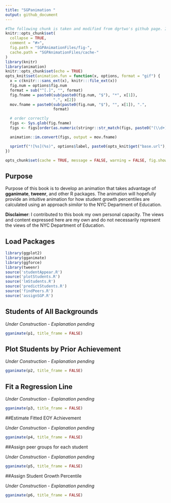 ```yaml
---
title: "SGPanimation "
output: github_document
---
```


```r

#The following chunk is taken and modified from dgrtwo's github page. It makes is possible for GIFs to render on a github page
knitr::opts_chunk$set(
  collapse = TRUE,
  comment = "#>",
  fig.path = "SGPAnimationFiles/fig-",
  cache.path = "SGPAnimationFiles/cache-"
)
library(knitr)
library(animation)
knitr::opts_chunk$set(echo = TRUE)
opts_knit$set(animation.fun = function(x, options, format = "gif") {
  x = c(knitr:::sans_ext(x), knitr:::file_ext(x))
  fig.num = options$fig.num
  format = sub("^[.]", "", format)
  fig.fname = paste0(sub(paste0(fig.num, "$"), "*", x[1]), 
                     ".", x[2])
  mov.fname = paste0(sub(paste0(fig.num, "$"), "", x[1]), ".", 
                     format)

  # order correctly
  figs <- Sys.glob(fig.fname)
  figs <- figs[order(as.numeric(stringr::str_match(figs, paste0("(\\d+)\\.", x[2]))[, 2]))]

  animation::im.convert(figs, output = mov.fname)

  sprintf("![%s](%s)", options$label, paste0(opts_knit$get("base.url"), mov.fname))
})

opts_chunk$set(cache = TRUE, message = FALSE, warning = FALSE, fig.show = "animate")
```

## Purpose
Purpose of this book is to develop an animation that takes advantage of **gganimate**, **tweenr**, and other R packages. The animation will hopefully provide an intuitive animation for how student growth percentiles are calculated using an approach *similar* to the NYC Department of Education.

**Disclaimer**: I contributed to this book my own personal capacity. The views and content expressed here are my own and do not necessarily represent the views of the NYC Department of Education. 

## Load Packages

```r
library(ggplot2)
library(gganimate)
library(ggforce)
library(tweenr)
source('studentAppear.R')
source('plotStudents.R')
source('lmStudents.R')
source('predictStudents.R')
source('findPeers.R')
source('assignSGP.R')
```

## Students of All Backgrounds

*Under Construction - Explanation pending*
```r

gganimate(p1, title_frame = FALSE)

```

## Plot Students by Prior Achievement

*Under Construction - Explanation pending*

```r

gganimate(p2, title_frame = FALSE)

```

## Fit a Regression Line

*Under Construction - Explanation pending*

```r

gganimate(p3, title_frame = FALSE)

```

##Estimate Fitted EOY Achievement

*Under Construction - Explanation pending*

```r

gganimate(p4, title_frame = FALSE)

```

##Assign peer groups for each student

*Under Construction - Explanation pending*


```r

gganimate(p5, title_frame = FALSE)

```

##Assign Student Growth Percentile

*Under Construction - Explanation pending*



```r

gganimate(p6, title_frame = FALSE)

```

